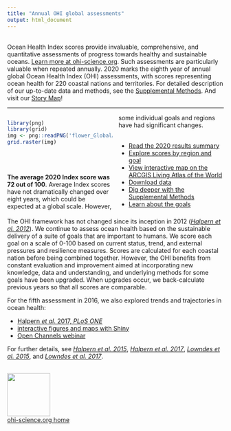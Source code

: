 ```yaml
---
title: "Annual OHI global assessments"
output: html_document
---
```

  
<!---From http://stackoverflow.com/questions/31753897/2-column-section-in-r-markdown:
  Put in your css file or directly in rmarkdown--->
<style>
  .col2 {
    columns: 2 200px;         /* number of columns and width in pixels*/
      -webkit-columns: 2 200px; /* chrome, safari */
      -moz-columns: 2 200px;    /* firefox */
  }
</style>
  
  
<br>
Ocean Health Index scores provide invaluable, comprehensive, and quantitative assessments of progress towards healthy and sustainable oceans. [Learn more at ohi-science.org](http://ohi-science.org/). Such assessments are particularly valuable when repeated annually. 2020 marks the eighth year of annual global Ocean Health Index (OHI) assessments, with scores representing ocean health for 220 coastal nations and territories. For detailed description of our up-to-date data and methods, see the [Supplemental Methods](http://htmlpreview.github.io/?https://github.com/OHI-Science/ohi-global/published/documents/methods/Supplement.html). And visit our [Story Map](https://ucsb.maps.arcgis.com/apps/Cascade/index.html?appid=d8f55991dca34d74820c0ea13d8b02e0)!

<!---
<iframe width="100%" height="800px" src="https://ucsb.maps.arcgis.com/apps/Cascade/index.html?appid=d8f55991dca34d74820c0ea13d8b02e0" frameborder="0" scrolling="yes"></iframe>
  --->
  
----

<div class="col2">
```r
library(png)
library(grid)
img <- png::readPNG('flower_GlobalAverage2020.png')
grid.raster(img)
```

<br>
<br>
<br>
**The average 2020 Index score was 72 out of 100**.
Average Index scores have not dramatically changed over eight years, which could be expected at a global scale. However, some individual goals and regions have had significant changes.  
<br> 
  
- [Read the 2020 results summary](http://htmlpreview.github.io/?https://github.com/OHI-Science/ohi-global/blob/published/yearly_results/global2020/Results/Supplement_Results.html) 
- [Explore scores by region and goal](http://ohi-science.org/ohi-global/scores)    
- [View interactive map on the ARCGIS Living Atlas of the World](https://ucsb.maps.arcgis.com/home/item.html?id=1f305abdc47a45bf867783c7419db6d0)
- [Download data](http://ohi-science.org/ohi-global/download) 
- [Dig deeper with the Supplemental Methods](http://htmlpreview.github.io/?https://github.com/OHI-Science/ohi-global/published/documents/methods/Supplement.html)
- [Learn about the goals](http://ohi-science.org/ohi-global/goals)   
</div>

The OHI framework has not changed since its inception in 2012 ([*Halpern et al. 2012*](http://www.nature.com/nature/journal/v488/n7413/full/nature11397.html)). We continue to assess ocean health based on the sustainable delivery of a suite of goals that are important to humans. We score each goal on a scale of 0-100 based on current status, trend, and external pressures and resilience measures. Scores are calculated for each coastal nation before being combined together. However, the OHI benefits from constant evaluation and improvement aimed at incorporating new knowledge, data and understanding, and underlying methods for some goals have been upgraded. When upgrades occur, we back-calculate previous years so that all scores are comparable. 

For the fifth assessment in 2016, we also explored trends and trajectories in ocean health:

- [Halpern *et al*. 2017, *PLoS ONE*](http://journals.plos.org/plosone/article?id=10.1371/journal.pone.0178267) 
- [interactive figures and maps with Shiny](http://ohi-science.nceas.ucsb.edu/plos_change_in_global_ocean_health/) 
- [Open Channels webinar](https://www.openchannels.org/webinars/2017/drivers-and-implications-change-global-ocean-health-demonstrated-ocean-health-index) 


For further details, see [*Halpern et al. 2015*](http://journals.plos.org/plosone/article?id=10.1371/journal.pone.0117863), [*Halpern et al. 2017*](http://journals.plos.org/plosone/article?id=10.1371/journal.pone.0178267),  [*Lowndes et al. 2015*](https://peerj.com/articles/1503), and [*Lowndes et al. 2017*](https://www.nature.com/articles/s41559-017-0160).
<br>
<br>

[<img src="https://docs.google.com/drawings/d/1633uvIYgsBhiKBddQAaTlvYDJgOK1uiDB6wkooNyhFc/pub?w=576&h=288" width="100px">](http://ohi-science.org)  
[ohi-science.org home](http://ohi-science.org)

<!---Erroring 11/27/17, look into it later [<img src="https://docs.google.com/drawings/d/e/2PACX-1vTi4aqn_mn_ddyY9pSmnvebsJTHLWm-917sVfZorvUdF3lmBXWM6gr3vSYYJ1uEg5Bf3BtaO_j7z-gi/pub?w=288&h=120" width="150px">](http://ohi-science.org)  
[ohi-science.org home](http://ohi-science.org)
--->

